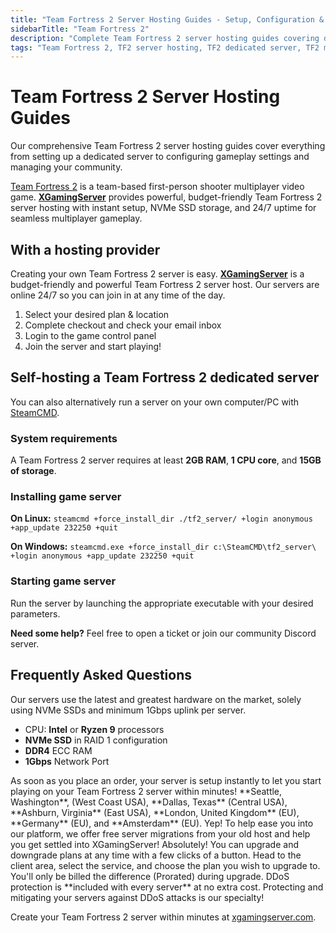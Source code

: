```yaml
---
title: "Team Fortress 2 Server Hosting Guides - Setup, Configuration & Management"
sidebarTitle: "Team Fortress 2"
description: "Complete Team Fortress 2 server hosting guides covering dedicated server setup, configuration settings, and troubleshooting."
tags: "Team Fortress 2, TF2 server hosting, TF2 dedicated server, TF2 multiplayer"
---
```


# Team Fortress 2 Server Hosting Guides

Our comprehensive Team Fortress 2 server hosting guides cover everything from setting up a dedicated server to configuring gameplay settings and managing your community.

[Team Fortress 2](https://store.steampowered.com/app/440/Team_Fortress_2/) is a team-based first-person shooter multiplayer video game. **[XGamingServer](https://xgamingserver.com/)** provides powerful, budget-friendly Team Fortress 2 server hosting with instant setup, NVMe SSD storage, and 24/7 uptime for seamless multiplayer gameplay.

## With a hosting provider
Creating your own Team Fortress 2 server is easy. **[XGamingServer](https://xgamingserver.com/)** is a budget-friendly and powerful Team Fortress 2 server host. Our servers are online 24/7 so you can join in at any time of the day.

1. Select your desired plan & location
2. Complete checkout and check your email inbox
3. Login to the game control panel
4. Join the server and start playing!

## Self-hosting a Team Fortress 2 dedicated server

You can also alternatively run a server on your own computer/PC with [SteamCMD](https://developer.valvesoftware.com/wiki/SteamCMD).

### System requirements

A Team Fortress 2 server requires at least **2GB RAM**, **1 CPU core**, and **15GB of storage**.

### Installing game server

**On Linux:**
`steamcmd +force_install_dir ./tf2_server/ +login anonymous +app_update 232250 +quit`

**On Windows:**
`steamcmd.exe +force_install_dir c:\SteamCMD\tf2_server\ +login anonymous +app_update 232250 +quit`

### Starting game server

Run the server by launching the appropriate executable with your desired parameters.

**Need some help?** Feel free to open a ticket or join our community Discord server.

## Frequently Asked Questions

<AccordionGroup>

<Accordion title="What are the specs on the servers?">
Our servers use the latest and greatest hardware on the market, solely using NVMe SSDs and minimum 1Gbps uplink per server.

- CPU: **Intel** or **Ryzen 9** processors
- **NVMe SSD** in RAID 1 configuration
- **DDR4** ECC RAM
- **1Gbps** Network Port
</Accordion>

<Accordion title="How long does setup take?">
As soon as you place an order, your server is setup instantly to let you start playing on your Team Fortress 2 server within minutes!
</Accordion>

<Accordion title="What locations are the servers in?">
**Seattle, Washington**, (West Coast USA), **Dallas, Texas** (Central USA), **Ashburn, Virginia** (East USA), **London, United Kingdom** (EU), **Germany** (EU), and **Amsterdam** (EU).
</Accordion>

<Accordion title="Can I migrate my existing server to XGamingServer?">
Yep! To help ease you into our platform, we offer free server migrations from your old host and help you get settled into XGamingServer!
</Accordion>

<Accordion title="Can I upgrade/downgrade my server later on?">
Absolutely! You can upgrade and downgrade plans at any time with a few clicks of a button. Head to the client area, select the service, and choose the plan you wish to upgrade to. You'll only be billed the difference (Prorated) during upgrade.
</Accordion>

<Accordion title="Are the servers DDoS protected?">
DDoS protection is **included with every server** at no extra cost. Protecting and mitigating your servers against DDoS attacks is our specialty!
</Accordion>

</AccordionGroup>

Create your Team Fortress 2 server within minutes at [xgamingserver.com](https://xgamingserver.com/).
